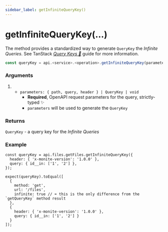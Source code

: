 ```yaml
---
sidebar_label: getInfiniteQueryKey()
---
```


# getInfiniteQueryKey(...)

The method provides a standardized way to generate `QueryKey` the _Infinite Queries_.
See TanStack [_Query Keys 🌴_](https://tanstack.com/query/latest/docs/framework/react/guides/query-keys)
guide for more information.

```ts
const queryKey = api.<service>.<operation>.getInfiniteQueryKey(parameters);
```

### Arguments

1. -  `parameters: { path, query, header } | QueryKey | void`
      - **Required**, OpenAPI request parameters for the query, strictly-typed ✨
      - `parameters` will be used to generate the `QueryKey`

### Returns

`QueryKey` - a query key for the _Infinite Queries_

### Example

```tsx
const queryKey = api.files.getFiles.getInfiniteQueryKey({
  header: { 'x-monite-version': '1.0.0' },
  query: { id__in: ['1', '2'] },
});

expect(queryKey).toEqual([
  {
    method: 'get',
    url: '/files',
    infinite: true // ⬅︎ this is the only difference from the `getQueryKey` method result
  },
  {
    header: { 'x-monite-version': '1.0.0' },
    query: { id__in: ['1', '2'] }
  }
]);
```
